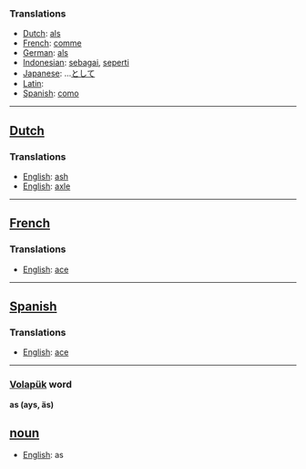 ===Translations===
*[[Dutch]]: [[als]]
*[[French]]: [[comme]]
*[[German]]: [[als]]
*[[Indonesian]]: [[sebagai]], [[seperti]]
*[[Japanese]]: ...[[として]]
*[[Latin]]: [[]]
*[[Spanish]]: [[como]]
----
==[[Dutch]]==
===Translations===
*[[English]]: [[ash]]
*[[English]]: [[axle]]
----
==[[French]]==
===Translations===
*[[English]]: [[ace]]
----
==[[Spanish]]==
===Translations===
*[[English]]: [[ace]]
----
=== [[Volapük]] word === 
'''as (ays, äs)''' 
== [[noun]] == 
*[[English]]: as